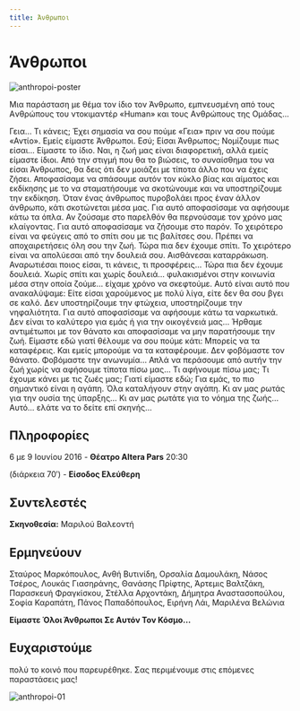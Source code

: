 ```yaml
---
title: Άνθρωποι
---
```


<Seo 
  title="Άνθρωποι"
  description="Μια θεατρική παράσταση εμπνευσμένη από το ντοκιμαντέρ «Human», αφιερωμένη στον Άνθρωπο, την αγάπη, την αξιοπρέπεια και τη συλλογική ύπαρξη."
  image="https://theatrikiopa.vercel.app/img/anthropoi/poster.jpg"
  imageAlt="Αφίσα της παράστασης Άνθρωποι"
  url="https://theatrikiopa.vercel.app/parastaseis/2016/anthropoi"
/>

# Άνθρωποι

![anthropoi-poster](/img/anthropoi/poster.jpg)

Μια παράσταση με θέμα τον ίδιο τον Άνθρωπο, εμπνευσμένη από τους Aνθρώπους του ντοκιμαντέρ «Human» και τους Aνθρώπους της Ομάδας…

Γεια… Τι κάνεις; Έχει σημασία να σου πούμε «Γεια» πριν να σου πούμε «Αντίο». Εμείς είμαστε Άνθρωποι. Εσύ; Είσαι Άνθρωπος; Νομίζουμε πως είσαι… Είμαστε το ίδιο. Ναι, η ζωή μας είναι διαφορετική, αλλά εμείς είμαστε ίδιοι. Από την στιγμή που θα το βιώσεις, το συναίσθημα του να είσαι Άνθρωπος, θα δεις ότι δεν μοιάζει με τίποτα άλλο που να έχεις ζήσει. Αποφασίσαμε να σπάσουμε αυτόν τον κύκλο βίας και αίματος και εκδίκησης με το να σταματήσουμε να σκοτώνουμε και να υποστηρίζουμε την εκδίκηση. Όταν ένας άνθρωπος πυροβολάει προς έναν άλλον άνθρωπο, κάτι σκοτώνεται μέσα μας. Για αυτό αποφασίσαμε να αφήσουμε κάτω τα όπλα. Αν ζούσαμε στο παρελθόν θα περνούσαμε τον χρόνο μας κλαίγοντας. Για αυτό αποφασίσαμε να ζήσουμε στο παρόν. Το χειρότερο είναι να φεύγεις από το σπίτι σου με τις βαλίτσες σου. Πρέπει να αποχαιρετήσεις όλη σου την ζωή. Τώρα πια δεν έχουμε σπίτι. Το χειρότερο είναι να απολύεσαι από την δουλειά σου. Αισθάνεσαι καταρράκωση. Αναρωτιέσαι ποιος είσαι, τι κάνεις, τι προσφέρεις… Τώρα πια δεν έχουμε δουλειά. Χωρίς σπίτι και χωρίς δουλειά… φυλακισμένοι στην κοινωνία μέσα στην οποία ζούμε… είχαμε χρόνο να σκεφτούμε. Αυτό είναι αυτό που ανακαλύψαμε: Είτε είσαι χαρούμενος με πολύ λίγα, είτε δεν θα σου βγει σε καλό. Δεν υποστηρίζουμε την φτώχεια, υποστηρίζουμε την νηφαλιότητα. Για αυτό αποφασίσαμε να αφήσουμε κάτω τα ναρκωτικά. Δεν είναι το καλύτερο για εμάς ή για την οικογένειά μας… Ήρθαμε αντιμέτωποι με τον θάνατο και αποφασίσαμε να μην παρατήσουμε την ζωή. Είμαστε εδώ γιατί θέλουμε να σου πούμε κάτι: Μπορείς να τα καταφέρεις. Και εμείς μπορούμε να τα καταφέρουμε. Δεν φοβόμαστε τον θάνατο. Φοβόμαστε την ανωνυμία… Απλά να περάσουμε από αυτήν την ζωή χωρίς να αφήσουμε τίποτα πίσω μας… Τι αφήνουμε πίσω μας; Τι έχουμε κάνει με τις ζωές μας; Γιατί είμαστε εδώ; Για εμάς, το πιο σημαντικό είναι η αγάπη. Όλα καταλήγουν στην αγάπη. Κι αν μας ρωτάς για την ουσία της ύπαρξης… Κι αν μας ρωτάτε για το νόημα της ζωής… Αυτό… ελάτε να το δείτε επί σκηνής…

## Πληροφορίες
6 με 9 Ιουνίου 2016 - **Θέατρο Altera Pars** 20:30

(διάρκεια 70′) - **Είσοδος Ελεύθερη**

## Συντελεστές
**Σκηνοθεσία:** Μαριλού Βαλεοντή

## Ερμηνεύουν
Σταύρος Μαρκόπουλος, Ανθή Βυτινίδη, Ορσαλία Δαμουλάκη, Νάσος Τσέρος, Λουκάς Γιασηράνης, Θανάσης Πρίφτης, Άρτεμις Βαλτζάκη, Παρασκευή Φραγκίσκου, Στέλλα Αρχοντάκη, Δήμητρα Αναστασοπούλου, Σοφία Καραπάτη, Πάνος Παπαδόπουλος, Ειρήνη Λάι, Μαριλένα Βελώνια

**Είμαστε Όλοι Άνθρωποι Σε Αυτόν Τον Κόσμο…**

## Ευχαριστούμε 
πολύ το κοινό που παρευρέθηκε. Σας περιμένουμε στις επόμενες παραστάσεις μας!

<ResponsiveYouTube videoId="nm0Y262Xuu0"/>

![anthropoi-01](/img/anthropoi/01.jpg)
